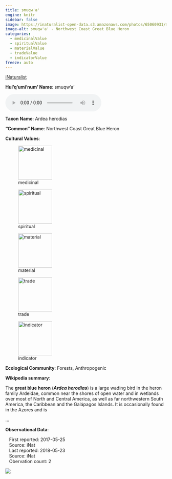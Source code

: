 ```yaml
---
title: smuqw'a'
engine: knitr
sidebar: false
image: https://inaturalist-open-data.s3.amazonaws.com/photos/65060931/medium.jpg
image-alt: smuqw'a' - Northwest Coast Great Blue Heron
categories:
  - medicinalValue
  - spiritualValue
  - materialValue
  - tradeValue
  - indicatorValue
freeze: auto
---
```


<div role="img" class="imerss-photo" style="background-image: url(https://inaturalist-open-data.s3.amazonaws.com/photos/65060931/medium.jpg)" 
 alt="smuqw'a' - Northwest Coast Great Blue Heron">
 <a href="https://www.inaturalist.org/taxa/236943" target="_blank" class="taxonDisplay-iNat-extern">iNaturalist<span class="external-link"></span></a>
</div>

**Hul'q'umi'num' Name**: smuqw'a'

<audio controls>
  <source src="../../audio/smuqw_a__Levi_Wilson_&_Emily_Menzies_Galiano_Island_2022-02-20.mp3" type="audio/mpeg">
</audio>

**Taxon Name**: Ardea herodias

**"Common" Name**: Northwest Coast Great Blue Heron

**Cultural Values**:

:::{layout-nrow=1}
![medicinal](/files/medicinal.svg){width=106px}

![spiritual](/files/spiritual.svg){width=106px}

![material](/files/material.svg){width=106px}

![trade](/files/trade.svg){width=106px}

![indicator](/files/indicator.svg){width=106px}
:::

**Ecological Community**: Forests, Anthropogenic

**Wikipedia summary**:
<link rel="mw-deduplicated-inline-style" href="mw-data:TemplateStyles:r1236090951" />
<p class="mw-empty-elt">
</p>

<p>The <b>great blue heron</b> (<i><b>Ardea herodias</b></i>) is a large wading bird in the heron family Ardeidae, common near the shores of open water and in wetlands over most of North and Central America, as well as far northwestern South America, the Caribbean and the Galápagos Islands. It is occasionally found in the Azores and is</p>...

**Observational Data**:

|    First reported: 2017-05-25

|    Source: iNat

|    Last reported: 2018-05-23

|    Source: iNat

|    Obervation count: 2

![](community_dist.png)
